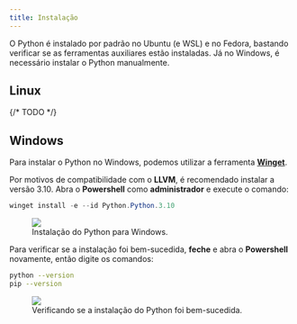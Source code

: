 ```yaml
---
title: Instalação
---
```


O Python é instalado por padrão no Ubuntu (e WSL) e no Fedora, bastando verificar se as ferramentas auxiliares estão instaladas.
Já no Windows, é necessário instalar o Python manualmente.

## Linux

{/* TODO */}

## Windows

Para instalar o Python no Windows, podemos utilizar a ferramenta [**Winget**](https://winget.run/pkg/Python/Python.3.10).

Por motivos de compatibilidade com o **LLVM**, é recomendado instalar a versão 3.10.
Abra o **Powershell** como **administrador** e execute o comando:

```powershell
winget install -e --id Python.Python.3.10
```

<figure>
  <img src="/book_andesito/src/assets/content/docs/python/install/installing.png" />
  <figcaption>Instalação do Python para Windows.</figcaption>
</figure>

Para verificar se a instalação foi bem-sucedida, **feche** e abra o **Powershell** novamente, então digite os comandos:

```bash
python --version
pip --version
```

<figure>
  <img src="/book_andesito/src/assets/content/docs/python/install/testing_installation.png" />
  <figcaption>
    Verificando se a instalação do Python foi bem-sucedida.
  </figcaption>
</figure>
